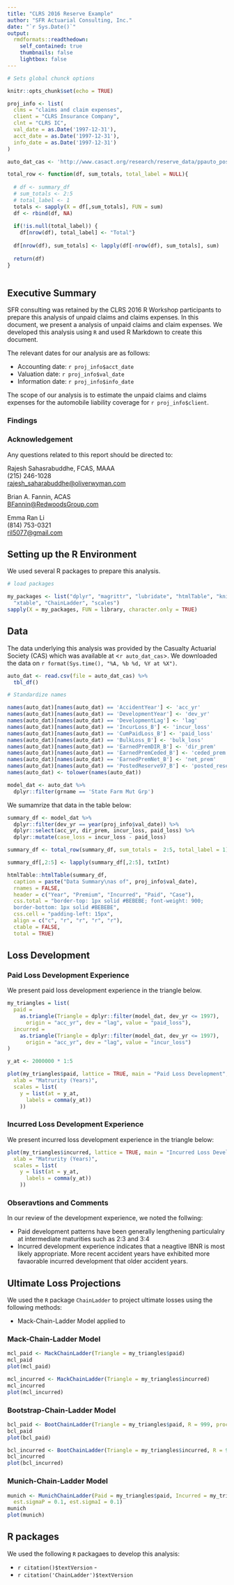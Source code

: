 ```yaml
---
title: "CLRS 2016 Reserve Example"
author: "SFR Actuarial Consulting, Inc."
date: "`r Sys.Date()`"
output:
  rmdformats::readthedown:
    self_contained: true
    thumbnails: false
    lightbox: false
---
```


```r
# Sets global chunck options

knitr::opts_chunk$set(echo = TRUE)

proj_info <- list(
  clms = "claims and claim expenses",
  client = "CLRS Insurance Company",
  clnt = "CLRS IC", 
  val_date = as.Date('1997-12-31'),
  acct_date = as.Date('1997-12-31'),
  info_date = as.Date('1997-12-31')
)

auto_dat_cas <- 'http://www.casact.org/research/reserve_data/ppauto_pos.csv'

total_row <- function(df, sum_totals, total_label = NULL){
  
  # df <- summary_df
  # sum_totals <- 2:5
  # total_label <- 1
  totals <- sapply(X = df[,sum_totals], FUN = sum)
  df <- rbind(df, NA)
  
  if(!is.null(total_label)) {
    df[nrow(df), total_label] <- "Total"}
  
  df[nrow(df), sum_totals] <- lapply(df[-nrow(df), sum_totals], sum)
  
  return(df)
}



```

## Executive Summary

SFR consulting was retained by the CLRS 2016 R Workshop participants to prepare this analysis of unpaid claims and claims expenses. In this document, we present a analysis of unpaid claims and claim expenses. We developed this analysis using `R` and used R Markdown to create this document.

The relevant dates for our analysis are as follows:  

* Accounting date: `r proj_info$acct_date`  
* Valuation date: `r proj_info$val_date`  
* Information date: `r proj_info$info_date`   

The scope of our analysis is to estimate the unpaid claims and claims expenses for the automobile liability coverage for `r proj_info$client`.

### Findings

### Acknowledgement

Any questions related to this report should be directed to:

Rajesh Sahasrabuddhe, FCAS, MAAA  
(215) 246-1028  
<rajesh_saharabuddhe@oliverwyman.com>

Brian A. Fannin, ACAS  
<BFannin@RedwoodsGroup.com>  

Emma Ran Li  
(814) 753-0321  
<ril5077@gmail.com>


## Setting up the R Environment

We used several R packages to prepare this analysis. 
```r
# load packages

my_packages <- list("dplyr", "magrittr", "lubridate", "htmlTable", "knitr", 
  "xtable", "ChainLadder", "scales")
sapply(X = my_packages, FUN = library, character.only = TRUE)
```

## Data

The data underlying this analysis was provided by the Casualty Actuarial Society (CAS) which was available at <`r auto_dat_cas`>. We downloaded the data on `r format(Sys.time(), "%A, %b %d, %Y at %X")`.


```r

auto_dat <- read.csv(file = auto_dat_cas) %>% 
  tbl_df()

# Standardize names

names(auto_dat)[names(auto_dat) == 'AccidentYear'] <- 'acc_yr'
names(auto_dat)[names(auto_dat) == 'DevelopmentYear'] <- 'dev_yr'
names(auto_dat)[names(auto_dat) == 'DevelopmentLag'] <- 'lag'
names(auto_dat)[names(auto_dat) == 'IncurLoss_B'] <- 'incur_loss'
names(auto_dat)[names(auto_dat) == 'CumPaidLoss_B'] <- 'paid_loss'
names(auto_dat)[names(auto_dat) == 'BulkLoss_B'] <- 'bulk_loss'
names(auto_dat)[names(auto_dat) == 'EarnedPremDIR_B'] <- 'dir_prem'
names(auto_dat)[names(auto_dat) == 'EarnedPremCeded_B'] <- 'ceded_prem'
names(auto_dat)[names(auto_dat) == 'EarnedPremNet_B'] <- 'net_prem'
names(auto_dat)[names(auto_dat) == 'PostedReserve97_B'] <- 'posted_reserve'
names(auto_dat) <- tolower(names(auto_dat))

model_dat <- auto_dat %>% 
  dplyr::filter(grname == 'State Farm Mut Grp')


```



We sumamrize that data in the table below:

```r
summary_df <- model_dat %>% 
  dplyr::filter(dev_yr == year(proj_info$val_date)) %>% 
  dplyr::select(acc_yr, dir_prem, incur_loss, paid_loss) %>% 
  dplyr::mutate(case_loss = incur_loss - paid_loss)

summary_df <- total_row(summary_df, sum_totals =  2:5, total_label = 1)

summary_df[,2:5] <- lapply(summary_df[,2:5], txtInt)

htmlTable::htmlTable(summary_df, 
  caption = paste("Data Summary\nas of", proj_info$val_date),
  rnames = FALSE, 
  header = c("Year", "Premium", "Incurred", "Paid", "Case"),
  css.total = "border-top: 1px solid #BEBEBE; font-weight: 900; 
  border-bottom: 1px solid #BEBEBE",
  css.cell = "padding-left: 15px",
  align = c("c", "r", "r", "r", "r"), 
  ctable = FALSE,
  total = TRUE)


```


## Loss Development
### Paid Loss Development Experience
We present paid loss development experience in the triangle below.  

```r

my_triangles = list(
  paid = 
    as.triangle(Triangle = dplyr::filter(model_dat, dev_yr <= 1997),
      origin = "acc_yr", dev = "lag", value = "paid_loss"),
  incurred = 
    as.triangle(Triangle = dplyr::filter(model_dat, dev_yr <= 1997),
      origin = "acc_yr", dev = "lag", value = "incur_loss")
)

y_at <- 2000000 * 1:5

plot(my_triangles$paid, lattice = TRUE, main = "Paid Loss Development",
  xlab = "Matrurity (Years)", 
  scales = list(
    y = list(at = y_at,
      labels = comma(y_at))
    ))

```

### Incurred Loss Development Experience
We present incurred loss development experience in the triangle below:
```r

plot(my_triangles$incurred, lattice = TRUE, main = "Incurred Loss Development",
  xlab = "Matrurity (Years)",
  scales = list(
    y = list(at = y_at,
      labels = comma(y_at))
    ))

```

### Obseravtions and Comments
In our review of the development experience, we noted the follwing:  

- Paid development patterns have been generally lengthening particulalry at intermediate maturities such as 2:3 and 3:4
- Incurred development experience indicates that a neagtive IBNR is most likely appropriate. More recent accident years have exhibited more favaorable incurred development that older accident years.   

## Ultimate Loss Projections
We used the `R` package `ChainLadder` to project ultimate losses using the following methods:  

- Mack-Chain-Ladder Model applied to


### Mack-Chain-Ladder Model

```r
mcl_paid <- MackChainLadder(Triangle = my_triangles$paid)
mcl_paid
plot(mcl_paid)

```


```r
mcl_incurred <- MackChainLadder(Triangle = my_triangles$incurred)
mcl_incurred
plot(mcl_incurred)

```

### Bootstrap-Chain-Ladder Model
```r
bcl_paid <- BootChainLadder(Triangle = my_triangles$paid, R = 999, process.distr = "gamma")
bcl_paid
plot(bcl_paid)
```

```r
bcl_incurred <- BootChainLadder(Triangle = my_triangles$incurred, R = 999, process.distr = "gamma")
bcl_incurred
plot(bcl_incurred)
```

### Munich-Chain-Ladder Model
```r
munich <- MunichChainLadder(Paid = my_triangles$paid, Incurred = my_triangles$incurred, 
  est.sigmaP = 0.1, est.sigmaI = 0.1)
munich
plot(munich)

```


## R packages
We used the following `R` packagaes to develop this analysis:  

- `r citation()$textVersion` - 
- `r citation('ChainLadder')$textVersion`